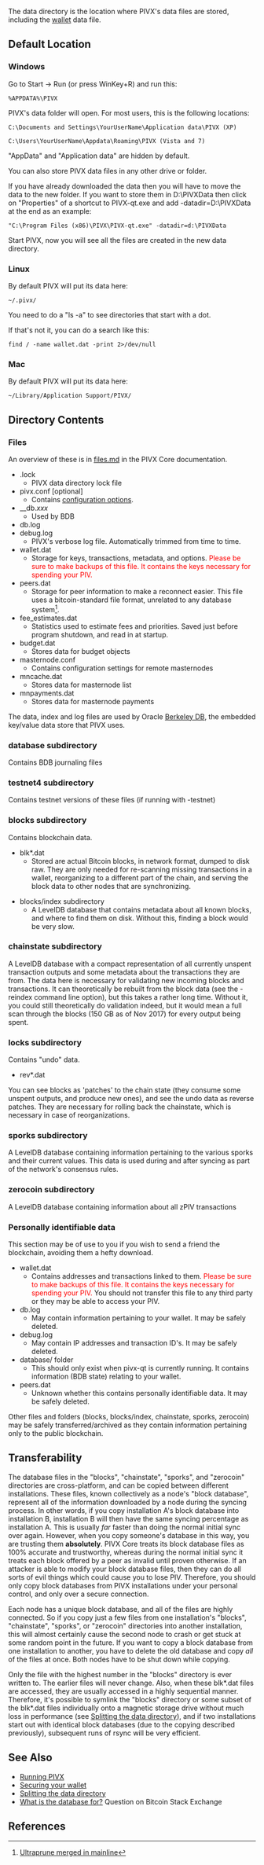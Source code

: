 The data directory is the location where PIVX's data files are stored, including the [[Wallet|wallet]] data file.

==Default Location==
=== Windows ===

Go to Start -> Run (or press WinKey+R) and run this:

 %APPDATA%\PIVX

PIVX's data folder will open. For most users, this is the following locations:

 C:\Documents and Settings\YourUserName\Application data\PIVX (XP)

 C:\Users\YourUserName\Appdata\Roaming\PIVX (Vista and 7)

"AppData" and "Application data" are hidden by default.

You can also store PIVX data files in any other drive or folder.

If you have already downloaded the data then you will have to move the data to the new folder.
If you want to store them in D:\PIVXData then click on "Properties" of a shortcut to PIVX-qt.exe and
add -datadir=D:\PIVXData at the end as an example:

 "C:\Program Files (x86)\PIVX\PIVX-qt.exe" -datadir=d:\PIVXData

Start PIVX, now you will see all the files are created in the new data directory.

=== Linux ===

By default PIVX will put its data here:

 ~/.pivx/

You need to do a "ls -a" to see directories that start with a dot.

If that's not it, you can do a search like this:

 find / -name wallet.dat -print 2>/dev/null

=== Mac ===

By default PIVX will put its data here:

 ~/Library/Application Support/PIVX/

==Directory Contents==

===Files===

An overview of these is in [https://github.com/pivx-project/pivx/blob/master/doc/files.md files.md] in the PIVX Core documentation.

* .lock
** PIVX data directory lock file
* pivx.conf [optional]
**Contains [[Running-PIVX#Pivx.conf-Configuration-File|configuration options]].
* __db.''xxx''
**Used by BDB
* db.log
* debug.log
**PIVX's verbose log file. Automatically trimmed from time to time.
* wallet.dat
**Storage for keys, transactions, metadata, and options. <span style="color:red">Please be sure to make backups of this file.  It contains the keys necessary for spending your PIV.</span>
* peers.dat
** Storage for peer information to make a reconnect easier.  This file uses a bitcoin-standard file format, unrelated to any database system<ref>[http://bitcointalk.org/index.php?topic=119525.msg1287284#msg1287284 Ultraprune merged in mainline]</ref>.
* fee_estimates.dat
** Statistics used to estimate fees and priorities. Saved just before program shutdown, and read in at startup.
* budget.dat
** Stores data for budget objects
* masternode.conf
** Contains configuration settings for remote masternodes
* mncache.dat
** Stores data for masternode list
* mnpayments.dat
** Stores data for masternode payments
The data, index and log files are used by Oracle [http://en.wikipedia.org/wiki/Berkeley_DB Berkeley DB], the embedded key/value data store that PIVX uses.

===database subdirectory===
Contains BDB journaling files

===testnet4 subdirectory===
Contains testnet versions of these files (if running with -testnet)

===blocks subdirectory===
Contains blockchain data.

* blk*.dat
** Stored are actual Bitcoin blocks, in network format, dumped to disk raw.  They are only needed for re-scanning missing transactions in a wallet, reorganizing to a different part of the chain, and serving the block data to other nodes that are synchronizing.

* blocks/index subdirectory
** A LevelDB database that contains metadata about all known blocks, and where to find them on disk. Without this, finding a block would be very slow.

===chainstate subdirectory===
A LevelDB database with a compact representation of all currently unspent transaction outputs and some metadata about the transactions they are from. The data here is necessary for validating new incoming blocks and transactions. It can theoretically be rebuilt from the block data (see the -reindex command line option), but this takes a rather long time. Without it, you could still theoretically do validation indeed, but it would mean a full scan through the blocks (150 GB as of Nov 2017) for every output being spent.

===locks subdirectory===
Contains "undo" data.

* rev*.dat
You can see blocks as 'patches' to the chain state (they consume some unspent outputs, and produce new ones), and see the undo data as reverse patches. They are necessary for rolling back the chainstate, which is necessary in case of reorganizations.

===sporks subdirectory===
A LevelDB database containing information pertaining to the various sporks and their current values. This data is used during and after syncing as part of the network's consensus rules.

===zerocoin subdirectory===
A LevelDB database containing information about all zPIV transactions

===Personally identifiable data===
This section may be of use to you if you wish to send a friend the blockchain, avoiding them a hefty download.

*wallet.dat
**Contains addresses and transactions linked to them. <span style="color:red">Please be sure to make backups of this file.  It contains the keys necessary for spending your PIV.</span> You should not transfer this file to any third party or they may be able to access your PIV.
*db.log
**May contain information pertaining to your wallet. It may be safely deleted.
*debug.log
**May contain IP addresses and transaction ID's. It may be safely deleted.
*database/ folder
**This should only exist when pivx-qt is currently running. It contains information (BDB state) relating to your wallet.
*peers.dat
**Unknown whether this contains personally identifiable data. It may be safely deleted.

Other files and folders (blocks, blocks/index, chainstate, sporks, zerocoin) may be safely transferred/archived as they contain information pertaining only to the public blockchain.

==Transferability==

The database files in the "blocks", "chainstate", "sporks", and "zerocoin" directories are cross-platform, and can be copied between different installations. These files, known collectively as a node's "block database", represent all of the information downloaded by a node during the syncing process. In other words, if you copy installation A's block database into installation B, installation B will then have the same syncing percentage as installation A. This is usually ''far'' faster than doing the normal initial sync over again. However, when you copy someone's database in this way, you are trusting them '''absolutely'''. PIVX Core treats its block database files as 100% accurate and trustworthy, whereas during the normal initial sync it treats each block offered by a peer as invalid until proven otherwise. If an attacker is able to modify your block database files, then they can do all sorts of evil things which could cause you to lose PIV. Therefore, you should only copy block databases from PIVX installations under your personal control, and only over a secure connection.

Each node has a unique block database, and all of the files are highly connected. So if you copy just a few files from one installation's "blocks", "chainstate", "sporks", or "zerocoin" directories into another installation, this will almost certainly cause the second node to crash or get stuck at some random point in the future. If you want to copy a block database from one installation to another, you have to delete the old database and copy ''all'' of the files at once. Both nodes have to be shut down while copying.

Only the file with the highest number in the "blocks" directory is ever written to. The earlier files will never change. Also, when these blk*.dat files are accessed, they are usually accessed in a highly sequential manner. Therefore, it's possible to symlink the "blocks" directory or some subset of the blk*.dat files individually onto a magnetic storage drive without much loss in performance (see [[Splitting the data directory]]), and if two installations start out with identical block databases (due to the copying described previously), subsequent runs of rsync will be very efficient.

==See Also==

* [[Running PIVX]]
* [[Securing your wallet]]
* [[Splitting the data directory]]
* [http://bitcoin.stackexchange.com/a/11108/153 What is the database for?] Question on Bitcoin Stack Exchange

==References==
<references />
